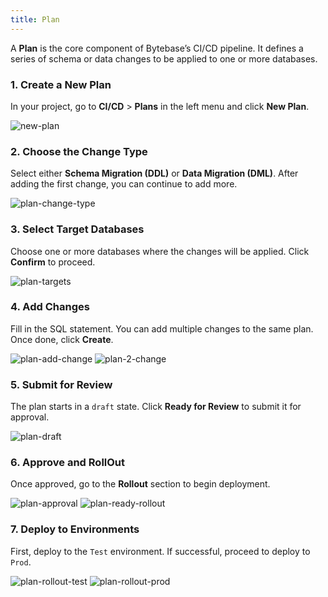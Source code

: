 ```yaml
---
title: Plan
---
```


A **Plan** is the core component of Bytebase’s CI/CD pipeline. It defines a series of schema or data changes to be applied to one or more databases.

### 1. Create a New Plan
In your project, go to **CI/CD** > **Plans** in the left menu and click **New Plan**.

![new-plan](/content/docs/change-database/plan/bb-new-plan.webp)

### 2. Choose the Change Type
Select either **Schema Migration (DDL)** or **Data Migration (DML)**. After adding the first change, you can continue to add more.

![plan-change-type](/content/docs/change-database/plan/bb-plan-change-type.webp)

### 3. Select Target Databases
Choose one or more databases where the changes will be applied. Click **Confirm** to proceed.

![plan-targets](/content/docs/change-database/plan/bb-plan-targets.webp)

### 4. Add Changes
Fill in the SQL statement. You can add multiple changes to the same plan. Once done, click **Create**.

![plan-add-change](/content/docs/change-database/plan/bb-plan-add-change.webp)
![plan-2-change](/content/docs/change-database/plan/bb-plan-2-change.webp)

### 5. Submit for Review
The plan starts in a `draft` state. Click **Ready for Review** to submit it for approval.

![plan-draft](/content/docs/change-database/plan/bb-plan-draft.webp)

### 6. Approve and RollOut
Once approved, go to the **Rollout** section to begin deployment.

![plan-approval](/content/docs/change-database/plan/bb-plan-approval.webp)
![plan-ready-rollout](/content/docs/change-database/plan/bb-plan-ready-rollout.webp)

### 7. Deploy to Environments
First, deploy to the `Test` environment. If successful, proceed to deploy to `Prod`.

![plan-rollout-test](/content/docs/change-database/plan/bb-plan-rollout-test.webp)
![plan-rollout-prod](/content/docs/change-database/plan/bb-plan-rollout-prod.webp)